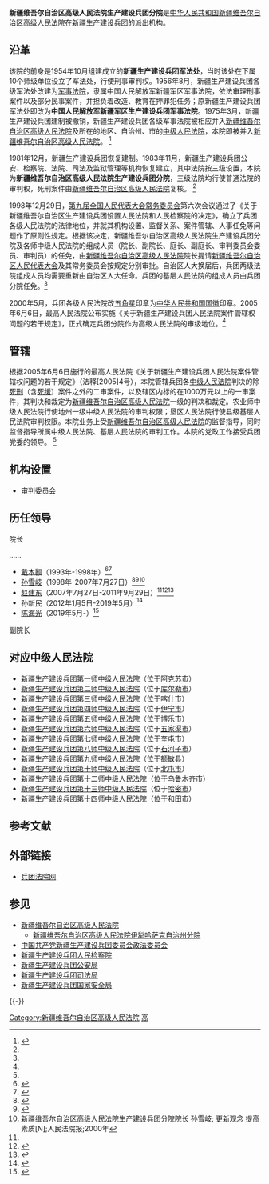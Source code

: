 {{Pathnav|新疆维吾尔自治区高级人民法院}}
{{Infobox PRCG
|机构名称=新疆维吾尔自治区高级人民法院生产建设兵团分院
|标志1=National Emblem of the People's Republic of China.svg
|职位1=院长
|人员1=[[孙新民|孙新民]]
|衔级1=级大法官
|上诉法院=[[中华人民共和国最高人民法院|中华人民共和国最高人民法院]]
|业务上级=[[新疆维吾尔自治区高级人民法院|新疆维吾尔自治区高级人民法院]]
|组织上级=[[新疆维吾尔自治区人民代表大会|新疆维吾尔自治区人民代表大会]]<br>[[新疆维吾尔自治区人民代表大会常务委员会|新疆维吾尔自治区人民代表大会常务委员会]]
|中共上级=[[中国共产党新疆生产建设兵团委员会|中国共产党新疆生产建设兵团委员会]]
|中共本级=中国共产党新疆维吾尔自治区高级人民法院生产建设兵团分院党组
|机构类型=[[新疆维吾尔自治区高级人民法院|新疆维吾尔自治区高级人民法院]]在[[新疆生产建设兵团|新疆生产建设兵团]]的派出机构
|行政级别=正地厅级
|授权法源=[[中华人民共和国宪法|中华人民共和国宪法]]
|组织法规=[[中华人民共和国人民法院组织法|中华人民共和国人民法院组织法]]
|地址1=[[新疆维吾尔自治区|新疆维吾尔自治区]][[乌鲁木齐市|乌鲁木齐市]]建设路26号光明大厦
|网站=兵团法院网
|网址=http://xjbtfy.chinacourt.org/index.shtml
|成立时间=
|时期1=
|机构1=
}}

'''新疆维吾尔自治区高级人民法院生产建设兵团分院'''是[[中华人民共和国|中华人民共和国]][[新疆维吾尔自治区高级人民法院|新疆维吾尔自治区高级人民法院]]在[[新疆生产建设兵团|新疆生产建设兵团]]的派出机构。

== 沿革 ==
该院的前身是1954年10月组建成立的'''新疆生产建设兵团军法处'''，当时该处在下属10个师级单位设立了军法处，行使刑事审判权。1956年8月，新疆生产建设兵团各级军法处改建为[[軍事法庭|军事法院]]，隶属中国人民解放军新疆军区军事法院，依法审理刑事案件以及部分民事案件，并担负着改造、教育在押罪犯任务；原新疆生产建设兵团军法处即改为'''中国人民解放军新疆军区生产建设兵团军事法院'''。1975年3月，新疆生产建设兵团建制被撤销，新疆生产建设兵团各级军事法院被相应并入[[新疆维吾尔自治区高级人民法院|新疆维吾尔自治区高级人民法院]]及所在的地区、自治州、市的[[中级人民法院|中级人民法院]]，本院即被并入[[新疆维吾尔自治区高级人民法院|新疆维吾尔自治区高级人民法院]]。 <ref name="bfjj">{{Cite web|title=新疆生产建设兵团人民法院简介|url=http://xjbtfy.chinacourt.gov.cn/article/detail/2014/06/id/1310280.shtml|access-date=2021-08-25|date=2014-06-05|publisher=新疆生产建设兵团人民法院网|archive-date=2021-08-25|archive-url=https://web.archive.org/web/20210825030000/http://xjbtfy.chinacourt.gov.cn/article/detail/2014/06/id/1310280.shtml|dead-url=no}}</ref>

1981年12月，新疆生产建设兵团恢复建制。1983年11月，新疆生产建设兵团公安、检察院、法院、司法及监狱管理等机构恢复建立，其中法院按三级设置，本院为'''新疆维吾尔自治区高级人民法院生产建设兵团分院'''，三级法院均行使普通法院的审判权，死刑案件由[[新疆维吾尔自治区高级人民法院|新疆维吾尔自治区高级人民法院]]复核。 <ref name="bfjj" />

1998年12月29日，[[第九届全国人民代表大会常务委员会|第九届全国人民代表大会常务委员会]]第六次会议通过了《关于新疆维吾尔自治区生产建设兵团设置人民法院和人民检察院的决定》，确立了兵团各级人民法院的法律地位，并就其机构设置、监督关系、案件管辖、人事任免等问题作了原则性规定。根据该决定，新疆维吾尔自治区高级人民法院生产建设兵团分院及各师中级人民法院的组成人员（院长、副院长、庭长、副庭长、审判委员会委员、审判员）的任免，由[[新疆维吾尔自治区高级人民法院|新疆维吾尔自治区高级人民法院]]院长提请[[新疆维吾尔自治区人民代表大会|新疆维吾尔自治区人民代表大会]]及其常务委员会按规定分别审批。自治区人大换届后，兵团两级法院组成人员均需要重新由自治区人大任命。兵团的基层人民法院的组成人员由兵团分院任免。<ref name="bfjj" />

2000年5月，兵团各级人民法院改[[五角星|五角星]]印章为[[中华人民共和国国徽|中华人民共和国国徽]]印章。2005年6月6日，最高人民法院公布实施《关于新疆生产建设兵团人民法院案件管辖权问题的若干规定》，正式确定兵团分院作为高级人民法院的审级地位。<ref name="bfjj" />

== 管辖 ==
根据2005年6月6日施行的最高人民法院《关于新疆生产建设兵团人民法院案件管辖权问题的若干规定》（法释[2005]4号），本院管辖兵团各[[中级人民法院|中级人民法院]]判决的除[[死刑|死刑]]（含[[死刑缓期执行|死缓]]）案件之外的二审案件，以及辖区内标的在1000万元以上的一审案件，其判决和裁定为[[新疆维吾尔自治区高级人民法院|新疆维吾尔自治区高级人民法院]]一级的判决和裁定。农业师中级人民法院行使地州一级中级人民法院的审判权限；垦区人民法院行使县级基层人民法院审判权限。本院业务上受[[新疆维吾尔自治区高级人民法院|新疆维吾尔自治区高级人民法院]]的监督指导，同时监督指导所属中级人民法院、基层人民法院的审判工作。本院的党政工作接受兵团党委的领导。 <ref name="bfjj" />

== 机构设置 ==
* [[审判委员会|审判委员会]]
== 历任领导 ==
;院长
……
* [[戴本颢|戴本颢]]（1993年-1998年）<ref>{{Cite web|title=新疆百余老人泼墨绘彩“庆建国六十周年”|url=http://bt.xinhuanet.com/2009-09/25/content_17812741.htm|access-date=2021-08-25|date=2009-09-25|publisher=新华网兵团频道|archive-url=https://web.archive.org/web/20150407105814/http://bt.xinhuanet.com/2009-09/25/content_17812741.htm|archive-date=2015-04-07}}</ref><ref>{{Cite web |url=http://btwl.xjbt.gov.cn/wlkw/btwy/btwywzlby/349971.htm |title=大美天山军垦情，兵团文艺网，于2015-04-03查阅 |access-date=2015-04-03 |archive-date=2015-04-06 |archive-url=https://web.archive.org/web/20150406232829/http://btwl.xjbt.gov.cn/wlkw/btwy/btwywzlby/349971.htm |dead-url=no }}</ref>
* [[孙雪岐|孙雪岐]]（1998年-2007年7月27日）<ref name="tsw">{{Cite web|title=自治区人大常委会任免名单|url=http://news.ts.cn/content/2007-07/29/content_2102346.htm|access-date=2015-04-03|date=2007-07-29|publisher=天山网|archive-url=https://web.archive.org/web/20150407041347/http://news.ts.cn/content/2007-07/29/content_2102346.htm|archive-date=2015-04-07|dead-url=yes}}</ref><ref>{{Cite web|title=孙雪岐：愿法院网在改革与发展中结硕果|url=https://www.chinacourt.org/article/detail/2002/10/id/17252.shtml|access-date=2021-08-25|date=2002-10-30|publisher=中国法院网|archive-date=2021-08-25|archive-url=https://web.archive.org/web/20210825030002/https://www.chinacourt.org/article/detail/2002/10/id/17252.shtml|dead-url=no}}</ref><ref>新疆维吾尔自治区高级人民法院生产建设兵团分院院长 孙雪岐; 更新观念 提高素质[N];人民法院报;2000年</ref>
* [[赵建东|赵建东]]（2007年7月27日-2011年9月29日）<ref name="tsw" /><ref>{{Cite web|title=新疆自治区人大常委会任免名单|url=http://www.npc.gov.cn/npc/xinwen/dfrd/xinjiang/2008-05/30/content_1431117.htm|access-date=2015-04-03|date=2008-05-30|publisher=中国人大网|archive-url=https://web.archive.org/web/20150407033729/http://www.npc.gov.cn/npc/xinwen/dfrd/xinjiang/2008-05/30/content_1431117.htm|archive-date=2015-04-07|dead-url=yes}}</ref><ref>{{Cite web|title=新疆维吾尔自治区人大常委会任免名单|url=http://www.chinadaily.com.cn/dfpd/renshi/2011-10/08/content_13850681.htm|access-date=2021-08-25|date=2011-10-08|publisher=中国日报|archive-date=2020-08-26|archive-url=https://web.archive.org/web/20200826075300/https://www.chinadaily.com.cn/dfpd/renshi/2011-10/08/content_13850681.htm|dead-url=no}}</ref>
* [[孙新民_(1960年)|孙新民]]（2012年1月5日-2019年5月）<ref>{{Cite web|title=新疆维吾尔自治区人民代表大会常务委员会任免名单|url=http://tlf.xjkunlun.cn/xwpd/xwdt/jnxw/2012/2610893.htm|access-date=2015-04-03|date=2012-01-06|publisher=火焰山网|archive-url=https://web.archive.org/web/20150407070245/http://tlf.xjkunlun.cn/xwpd/xwdt/jnxw/2012/2610893.htm|archive-date=2015-04-07|dead-url=yes}}</ref>
*[[陈海光|陈海光]]（2019年5月-）<ref>{{Cite web|title=新疆维吾尔自治区人民代表大会常务委员会任免名单|url=http://www.xjpeace.cn/content/2019-07/29/content_5427.html|access-date=2021-08-25|date=2019-07-29|publisher=新疆平安网|archive-date=2021-08-25|archive-url=https://web.archive.org/web/20210825025958/http://www.xjpeace.cn/content/2019-07/29/content_5427.html|dead-url=no}}</ref>

;副院长

== 对应中级人民法院 ==
* [[新疆生产建设兵团第一师中级人民法院|新疆生产建设兵团第一师中级人民法院]]（位于[[阿克苏市|阿克苏市]]）
* [[新疆生产建设兵团第二师中级人民法院|新疆生产建设兵团第二师中级人民法院]]（位于[[库尔勒市|库尔勒市]]）
* [[新疆生产建设兵团第三师中级人民法院|新疆生产建设兵团第三师中级人民法院]]（位于[[喀什市|喀什市]]）
* [[新疆生产建设兵团第四师中级人民法院|新疆生产建设兵团第四师中级人民法院]]（位于[[伊宁市|伊宁市]]）
* [[新疆生产建设兵团第五师中级人民法院|新疆生产建设兵团第五师中级人民法院]]（位于[[博乐市|博乐市]]）
* [[新疆生产建设兵团第六师中级人民法院|新疆生产建设兵团第六师中级人民法院]]（位于[[五家渠市|五家渠市]]）
* [[新疆生产建设兵团第七师中级人民法院|新疆生产建设兵团第七师中级人民法院]]（位于[[奎屯市|奎屯市]]）
* [[新疆生产建设兵团第八师中级人民法院|新疆生产建设兵团第八师中级人民法院]]（位于[[石河子市|石河子市]]）
* [[新疆生产建设兵团第九师中级人民法院|新疆生产建设兵团第九师中级人民法院]]（位于[[额敏县|额敏县]]）
* [[新疆生产建设兵团第十师中级人民法院|新疆生产建设兵团第十师中级人民法院]]（位于[[北屯市|北屯市]]）
* [[新疆生产建设兵团第十二师中级人民法院|新疆生产建设兵团第十二师中级人民法院]]（位于[[乌鲁木齐市|乌鲁木齐市]]）
* [[新疆生产建设兵团第十三师中级人民法院|新疆生产建设兵团第十三师中级人民法院]]（位于[[哈密市|哈密市]]）
* [[新疆生产建设兵团第十四师中级人民法院|新疆生产建设兵团第十四师中级人民法院]]（位于[[和田市|和田市]]）

== 参考文献 ==
{{Reflist|30em}}

== 外部链接 ==
* [http://xjbtfy.chinacourt.org/index.shtml 兵团法院网] {{Wayback|url=http://xjbtfy.chinacourt.org/index.shtml |date=20190320195531 }}

== 参见 ==
* [[新疆维吾尔自治区高级人民法院|新疆维吾尔自治区高级人民法院]]
** [[新疆维吾尔自治区高级人民法院伊犁哈萨克自治州分院|新疆维吾尔自治区高级人民法院伊犁哈萨克自治州分院]]
* [[中国共产党新疆生产建设兵团委员会政法委员会|中国共产党新疆生产建设兵团委员会政法委员会]]
* [[新疆生产建设兵团人民检察院|新疆生产建设兵团人民检察院]]
* [[新疆生产建设兵团公安局|新疆生产建设兵团公安局]]
* [[新疆生产建设兵团司法局|新疆生产建设兵团司法局]]
* [[新疆生产建设兵团国家安全局|新疆生产建设兵团国家安全局]]

{{-}}
{{中华人民共和国法院|地}}
{{新疆生产建设兵团}}

[[Category:新疆维吾尔自治区高级人民法院|Category:新疆维吾尔自治区高级人民法院]]
[[Category:新疆生产建设兵团各人民法院|高]]